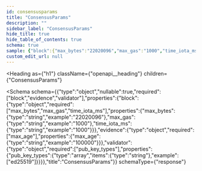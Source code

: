 ```yaml
---
id: consensusparams
title: "ConsensusParams"
description: ""
sidebar_label: "ConsensusParams"
hide_title: true
hide_table_of_contents: true
schema: true
sample: {"block":{"max_bytes":"22020096","max_gas":"1000","time_iota_ms":"1000"},"evidence":{"max_age":"100000"},"validator":{"pub_key_types":["ed25519"]}}
custom_edit_url: null
---
```



<Heading
  as={"h1"}
  className={"openapi__heading"}
  children={"ConsensusParams"}
>
</Heading>





<Schema
  schema={{"type":"object","nullable":true,"required":["block","evidence","validator"],"properties":{"block":{"type":"object","required":["max_bytes","max_gas","time_iota_ms"],"properties":{"max_bytes":{"type":"string","example":"22020096"},"max_gas":{"type":"string","example":"1000"},"time_iota_ms":{"type":"string","example":"1000"}}},"evidence":{"type":"object","required":["max_age"],"properties":{"max_age":{"type":"string","example":"100000"}}},"validator":{"type":"object","required":["pub_key_types"],"properties":{"pub_key_types":{"type":"array","items":{"type":"string"},"example":["ed25519"]}}}},"title":"ConsensusParams"}}
  schemaType={"response"}
>
  
</Schema>
            